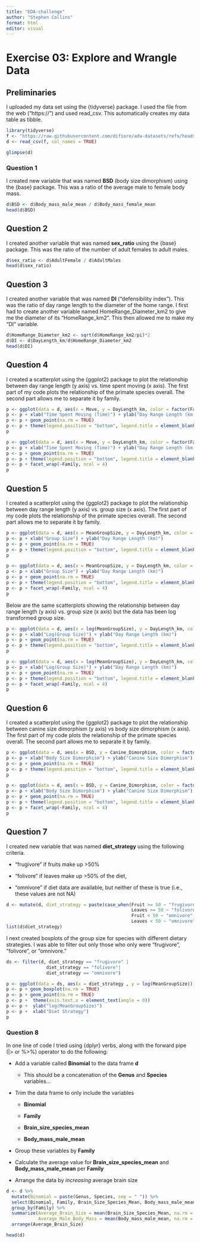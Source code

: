 ```yaml
---
title: "EDA-challenge"
author: "Stephen Collins"
format: html
editor: visual
---
```


# **Exercise 03:** Explore and Wrangle Data

## **Preliminaries**

I uploaded my data set using the {tidyverse} package. I used the file from the web ("https://") and used read_csv. This automatically creates my data table as tibble.

```r
library(tidyverse)
f <- "https://raw.githubusercontent.com/difiore/ada-datasets/refs/heads/main/data-wrangling.csv"
d <- read_csv(f, col_names = TRUE)

glimpse(d)
```

### Question 1

I created new variable that was named **BSD** (body size dimorphism) using the {base} package. This was a ratio of the average male to female body mass.

```r
d$BSD <- d$Body_mass_male_mean / d$Body_mass_female_mean
head(d$BSD)
```

## Question 2

I created another variable that was named **sex_ratio** using the {base} package. This was the ratio of the number of adult females to adult males.

```r
d$sex_ratio <- d$AdultFemale / d$AdultMales
head(d$sex_ratio)
```

## Question 3

I created another variable that was named **DI** (“defensibility index”). This was the ratio of day range length to the diameter of the home range. I first had to create another variable named HomeRange_Diameter_km2 to give me the diameter of its "HomeRange_km2". This then allowed me to make my "DI" variable.

```r
d$HomeRange_Diameter_km2 <- sqrt(d$HomeRange_km2/pi)*2
d$DI <- d$DayLength_km/d$HomeRange_Diameter_km2
head(d$DI)
```

## Question 4

I created a scatterplot using the {ggplot2} package to plot the relationship between day range length (y axis) vs. time spent moving (x axis). The first part of my code plots the relationship of the primate species overall. The second part allows me to separate it by family.

```r
p <- ggplot(data = d, aes(x = Move, y = DayLength_km, color = factor(Family)))
p <- p + xlab("Time Spent Moving (Time)") + ylab("Day Range Length (km)")
p <- p + geom_point(na.rm = TRUE)
p <- p + theme(legend.position = "bottom", legend.title = element_blank())
p
```

```r
p <- ggplot(data = d, aes(x = Move, y = DayLength_km, color = factor(Family)))
p <- p + xlab("Time Spent Moving (Time)") + ylab("Day Range Length (km)")
p <- p + geom_point(na.rm = TRUE)
p <- p + theme(legend.position = "bottom", legend.title = element_blank())
p <- p + facet_wrap(~Family, ncol = 4)
p
```

## Question 5

I created a scatterplot using the {ggplot2} package to plot the relationship between day range length (y axis) vs. group size (x axis). The first part of my code plots the relationship of the primate species overall. The second part allows me to separate it by family.

```r
p <- ggplot(data = d, aes(x = MeanGroupSize, y = DayLength_km, color = factor(Family)))
p <- p + xlab("Group Size") + ylab("Day Range Length (km)")
p <- p + geom_point(na.rm = TRUE)
p <- p + theme(legend.position = "bottom", legend.title = element_blank())
p
```

```r
p <- ggplot(data = d, aes(x = MeanGroupSize, y = DayLength_km, color = factor(Family)))
p <- p + xlab("Group Size") + ylab("Day Range Length (km)")
p <- p + geom_point(na.rm = TRUE)
p <- p + theme(legend.position = "bottom", legend.title = element_blank())
p <- p + facet_wrap(~Family, ncol = 4)
p
```

Below are the same scatterplots showing the relationship between day range length (y axis) vs. group size (x axis) but the data has been log transformed group size.

```r
p <- ggplot(data = d, aes(x = log(MeanGroupSize), y = DayLength_km, color = factor(Family)))
p <- p + xlab("Log(Group Size)") + ylab("Day Range Length (km)")
p <- p + geom_point(na.rm = TRUE)
p <- p + theme(legend.position = "bottom", legend.title = element_blank())
p
```

```r
p <- ggplot(data = d, aes(x = log(MeanGroupSize), y = DayLength_km, color = factor(Family)))
p <- p + xlab("Log(Group Size)") + ylab("Day Range Length (km)")
p <- p + geom_point(na.rm = TRUE)
p <- p + theme(legend.position = "bottom", legend.title = element_blank())
p <- p + facet_wrap(~Family, ncol = 4)
p
```

## Question 6

I created a scatterplot using the {ggplot2} package to plot the relationship between canine size dimorphism (y axis) vs body size dimorphism (x axis). The first part of my code plots the relationship of the primate species overall. The second part allows me to separate it by family.

```r
p <- ggplot(data = d, aes(x = BSD, y = Canine_Dimorphism, color = factor(Family)))
p <- p + xlab("Body Size Dimorphism") + ylab("Canine Size Dimorphism")
p <- p + geom_point(na.rm = TRUE)
p <- p + theme(legend.position = "bottom", legend.title = element_blank())
p
```

```r
p <- ggplot(data = d, aes(x = BSD, y = Canine_Dimorphism, color = factor(Family)))
p <- p + xlab("Body Size Dimorphism") + ylab("Canine Size Dimorphism")
p <- p + geom_point(na.rm = TRUE)
p <- p + theme(legend.position = "bottom", legend.title = element_blank())
p <- p + facet_wrap(~Family, ncol = 4)
p
```

## Question 7

I created new variable that was named **diet_strategy** using the following criteria.

-   "frugivore” if fruits make up \>50%

-   “folivore” if leaves make up \>50% of the diet,

-   “omnivore” if diet data are available, but neither of these is true (i.e., these values are not NA)

```r
d <- mutate(d, diet_strategy = paste(case_when(Fruit >= 50 ~ "frugivore", 
                                               Leaves >= 50 ~ "folivore",
                                               Fruit < 50 ~ "omnivore",
                                               Leaves < 50 ~ "omnivore")))
list(d$diet_strategy)
```

I next created boxplots of the group size for species with different dietary strategies. I was able to filter out only those who only were "frugivore", "folivore", or "omnivore."

```r
ds <- filter(d, diet_strategy == "frugivore" | 
               diet_strategy == "folivore"|
               diet_strategy == "omnivore")

p <- ggplot(data = ds, aes(x = diet_strategy , y = log(MeanGroupSize)))
p <- p + geom_boxplot(na.rm = TRUE)
p <- p + geom_point(na.rm = TRUE)
p <- p +  theme(axis.text.x = element_text(angle = 0))
p <- p +  ylab("log(MeanGroupSize)")
p <- p +  xlab("Diet Strategy")
p
```

### Question 8

In one line of code I tried using {dplyr} verbs, along with the forward pipe (\|\> or %\>%) operator to do the following:

-   Add a variable called **Binomial** to the data frame **d**

    -   This should be a concatenation of the **Genus** and **Species** variables…

-   Trim the data frame to only include the variables

    -   **Binomial**

    -   **Family**

    -   **Brain_size_species_mean**

    -   **Body_mass_male_mean**

-   Group these variables by **Family**

-   Calculate the average value for **Brain_size_species_mean** and **Body_mass_male_mean** per **Family**

-   Arrange the data by *increasing* average brain size

```r
d <- d %>%
  mutate(Binomial = paste(Genus, Species, sep = " ")) %>%
  select(Binomial, Family, Brain_Size_Species_Mean, Body_mass_male_mean) %>%
  group_by(Family) %>%
  summarize(Average_Brain_Size = mean(Brain_Size_Species_Mean, na.rm = TRUE), 
            Average_Male_Body_Mass = mean(Body_mass_male_mean, na.rm = TRUE)) %>%
  arrange(Average_Brain_Size)

head(d)
```
